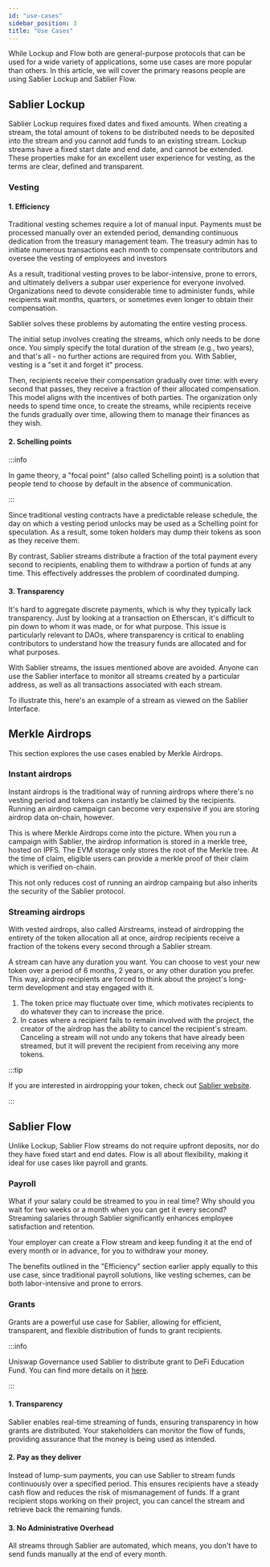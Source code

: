 ```yaml
---
id: "use-cases"
sidebar_position: 3
title: "Use Cases"
---
```



While Lockup and Flow both are general-purpose protocols that can be used for a wide variety of applications, some use
cases are more popular than others. In this article, we will cover the primary reasons people are using Sablier Lockup
and Sablier Flow.

## Sablier Lockup

Sablier Lockup requires fixed dates and fixed amounts. When creating a stream, the total amount of tokens to be distributed needs to be deposited into the stream and you cannot add funds to an existing stream. Lockup streams have a fixed start date and end date, and cannot be extended. These properties make for an excellent user experience for vesting, as the terms are clear, defined and transparent. 

### Vesting

#### 1. Efficiency

Traditional vesting schemes require a lot of manual input. Payments must be processed manually over an extended period,
demanding continuous dedication from the treasury management team. The treasury admin has to initiate numerous
transactions each month to compensate contributors and oversee the vesting of employees and investors

As a result, traditional vesting proves to be labor-intensive, prone to errors, and ultimately delivers a subpar user
experience for everyone involved. Organizations need to devote considerable time to administer funds, while recipients
wait months, quarters, or sometimes even longer to obtain their compensation.

Sablier solves these problems by automating the entire vesting process.

The initial setup involves creating the streams, which only needs to be done once. You simply specify the total duration
of the stream (e.g., two years), and that's all - no further actions are required from you. With Sablier, vesting is a
"set it and forget it" process.

Then, recipients receive their compensation gradually over time: with every second that passes, they receive a fraction
of their allocated compensation. This model aligns with the incentives of both parties. The organization only needs to
spend time once, to create the streams, while recipients receive the funds gradually over time, allowing them to manage
their finances as they wish.

#### 2. Schelling points

:::info

In game theory, a "focal point" (also called Schelling point) is a solution that people tend to choose by default in the
absence of communication.

:::

Since traditional vesting contracts have a predictable release schedule, the day on which a vesting period unlocks may
be used as a Schelling point for speculation. As a result, some token holders may dump their tokens as soon as they
receive them.

By contrast, Sablier streams distribute a fraction of the total payment every second to recipients, enabling them to
withdraw a portion of funds at any time. This effectively addresses the problem of coordinated dumping.

#### 3. Transparency

It's hard to aggregate discrete payments, which is why they typically lack transparency. Just by looking at a
transaction on Etherscan, it's difficult to pin down to whom it was made, or for what purpose. This issue is
particularly relevant to DAOs, where transparency is critical to enabling contributors to understand how the treasury
funds are allocated and for what purposes.

With Sablier streams, the issues mentioned above are avoided. Anyone can use the Sablier interface to monitor all
streams created by a particular address, as well as all transactions associated with each stream.

To illustrate this, <Link href={links.example}>here</Link>'s an example of a stream as viewed on the Sablier Interface.

## Merkle Airdrops

This section explores the use cases enabled by Merkle Airdrops.

### Instant airdrops

Instant airdrops is the traditional way of running airdrops where there's no vesting period and tokens can instantly be claimed by
the recipients. Running an airdrop campaign can become very expensive if you are storing airdrop data on-chain, however.

This is where Merkle Airdrops come into the picture. When you run a campaign with Sablier, the airdrop information is
stored in a merkle tree, hosted on IPFS. The EVM storage only stores the root of the Merkle tree. At the time of claim,
eligible users can provide a merkle proof of their claim which is verified on-chain.

This not only reduces cost of running an airdrop campaing but also inherits the security of the Sablier protocol.

### Streaming airdrops

With vested airdrops, also called Airstreams, instead of airdropping the entirety of the token allocation all at once, airdrop recipients receive a fraction of the tokens every second through a Sablier stream.

A stream can have any duration you want. You can choose to vest your new token over a period of 6 months, 2 years, or
any other duration you prefer. This way, airdrop recipients are forced to think about the project's long-term
development and stay engaged with it.

1. The token price may fluctuate over time, which motivates recipients to do whatever they can to increase the price.
2. In cases where a recipient fails to remain involved with the project, the creator of the airdrop has the ability to
   cancel the recipient's stream. Canceling a stream will not undo any tokens that have already been streamed, but it
   will prevent the recipient from receiving any more tokens.

:::tip

If you are interested in airdropping your token, check out [Sablier website](https://app.sablier.com/airdrops/).

:::

## Sablier Flow

Unlike Lockup, Sablier Flow streams do not require upfront deposits, nor do they have fixed start and end dates. Flow is all about flexibility, making it ideal for use cases like payroll and grants.

### Payroll

What if your salary could be streamed to you in real time? Why should you wait for two weeks or a month when you can get it every second? Streaming salaries through Sablier significantly enhances employee satisfaction and retention.

Your employer can create a Flow stream and keep funding it at the end of every month or in advance, for you to withdraw
your money.

The benefits outlined in the "Efficiency" section earlier apply equally to this use case, since traditional payroll
solutions, like vesting schemes, can be both labor-intensive and prone to errors.

### Grants

Grants are a powerful use case for Sablier, allowing for efficient, transparent, and flexible distribution of funds to
grant recipients.

:::info

Uniswap Governance used Sablier to distribute grant to DeFi Education Fund. You can find more details on it
[here](https://x.com/Sablier/status/1798010170133692730).

:::

#### 1. Transparency

Sablier enables real-time streaming of funds, ensuring transparency in how grants are distributed. Your stakeholders can
monitor the flow of funds, providing assurance that the money is being used as intended.

#### 2. Pay as they deliver

Instead of lump-sum payments, you can use Sablier to stream funds continuously over a specified period. This ensures
recipients have a steady cash flow and reduces the risk of mismanagement of funds. If a grant recipient stops working on
their project, you can cancel the stream and retrieve back the remaining funds.

#### 3. No Administrative Overhead

All streams through Sablier are automated, which means, you don't have to send funds manually at the end of every
month.
